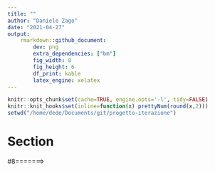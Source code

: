 ```yaml
---
title: ""
author: "Daniele Zago"
date: "2021-04-27"
output: 
    rmarkdown::github_document:
        dev: png
        extra_dependencies: ["bm"]
        fig_width: 8
        fig_height: 6
        df_print: kable
        latex_engine: xelatex
---
```


```r
knitr::opts_chunk$set(cache=TRUE, engine.opts='-l', tidy=FALSE)
knitr::knit_hooks$set(inline=function(x) prettyNum(round(x,2)))
setwd("/home/dede/Documents/git/progetto-iterazione")
```

# Section #
#8=======>
